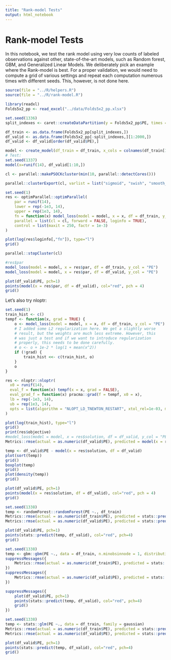 ```yaml
---
title: "Rank-model Tests"
output: html_notebook
---
```


# Rank-model Tests

In this notebook, we test the rank model using very low counts of labeled observations against other, state-of-the-art models, such as Random forest, GBM, and Generalized Linear Models.
We deliberately pick an example where the Rank-model is best. For a proper validation, we would need to compute a grid of various settings and repeat each computation numerous times with different seeds. This, however, is not done here.


```r
source(file = "../R/helpers.R")
source(file = "../R/rank-model.R")
```

```r
library(readxl)
Folds5x2_pp <- read_excel("../data/Folds5x2_pp.xlsx")

set.seed(1336)
split_indexes <- caret::createDataPartition(y = Folds5x2_pp$PE, times = 1, p = 0.002, list = FALSE)

df_train <- as.data.frame(Folds5x2_pp[split_indexes,])
df_valid <- as.data.frame(Folds5x2_pp[-split_indexes,][1:2000,])
df_valid <- df_valid[order(df_valid$PE),]
```


```r
model <- create_model(df_train = df_train, x_cols = colnames(df_train[1:4]), y_col = colnames(df_train)[5], cdf_type = "g")
# Test:
set.seed(1337)
model(x=runif(14), df_valid[1:10,])
```

```r
cl <- parallel::makePSOCKcluster(min(10, parallel::detectCores()))
```


```r
parallel::clusterExport(cl, varlist = list("sigmoid", "swish", "smooth_min", "smooth_max", "hard_sigmoid", "model", "model_loss", "df_train"))

set.seed(1)
res <- optimParallel::optimParallel(
    par = runif(14),
    lower = rep(-1e3, 14),
    upper = rep(1e3, 14),
    fn = function(x) model_loss(model = model, x = x, df = df_train, y_col = "PE"),
    parallel = list(cl = cl, forward = FALSE, loginfo = TRUE),
    control = list(maxit = 250, factr = 1e-3)
)

plot(log(res$loginfo[,"fn"]), type="l")
grid()
```

```r
parallel::stopCluster(cl)
```

```r
#res$par
model_loss(model = model, x = res$par, df = df_train, y_col = "PE")
model_loss(model = model, x = res$par, df = df_valid, y_col = "PE")
```

```r
plot(df_valid$PE, pch=1)
points(model(x = res$par, df = df_valid), col="red", pch = 4)
grid()
```

Let's also try nloptr:

```r
set.seed(1)
train_hist <- c()
tempf <- function(x, grad = TRUE) {
	o <- model_loss(model = model, x = x, df = df_train, y_col = "PE")
	# I added some L2 regularization here. We get a slightly worse
	# result, but the weights are much less extreme. However, this
	# was just a test and if we want to introduce regularization
	# properly, this needs to be done carefully.
	# o <- o + 1e-2 * log(1 + mean(x^2))
	if (!grad) {
		train_hist <<- c(train_hist, o)
	}
	o
}

res <- nloptr::nloptr(
  x0 = runif(14),
  eval_f = function(x) tempf(x = x, grad = FALSE),
  eval_grad_f = function(x) pracma::grad(f = tempf, x0 = x),
  lb = rep(-1e3, 14),
  ub = rep(1e3, 14),
  opts = list(algorithm = "NLOPT_LD_TNEWTON_RESTART", xtol_rel=1e-03, maxeval=250)
)
```


```r
plot(log(train_hist), type="l")
grid()
print(res$objective)
#model_loss(model = model, x = res$solution, df = df_valid, y_col = "PE")
Metrics::rmse(actual = as.numeric(df_valid$PE), predicted = model(x = res$solution, df = df_valid))
```

```r
temp <- df_valid$PE - model(x = res$solution, df = df_valid)
plot(sort(temp))
grid()
boxplot(temp)
grid()
plot(density(temp))
grid()
```


```r
plot(df_valid$PE, pch=1)
points(model(x = res$solution, df = df_valid), col="red", pch = 4)
grid()
```


```r
set.seed(1338)
temp <- randomForest::randomForest(PE ~., df_train)
Metrics::rmse(actual = as.numeric(df_train$PE), predicted = stats::predict(temp, df_train))
Metrics::rmse(actual = as.numeric(df_valid$PE), predicted = stats::predict(temp, df_valid))
```

```r
plot(df_valid$PE, pch=1)
points(stats::predict(temp, df_valid), col="red", pch=4)
grid()
```

```r
set.seed(1338)
temp <- gbm::gbm(PE ~., data = df_train, n.minobsinnode = 1, distribution = "gaussian", verbose = FALSE)
suppressMessages({
	Metrics::rmse(actual = as.numeric(df_train$PE), predicted = stats::predict(temp, df_train))
})
suppressMessages({
	Metrics::rmse(actual = as.numeric(df_valid$PE), predicted = stats::predict(temp, df_valid))
})
```

```r
suppressMessages({
	plot(df_valid$PE, pch=1)
	points(stats::predict(temp, df_valid), col="red", pch=4)
	grid()
})
```


```r
set.seed(1338)
temp <- stats::glm(PE ~., data = df_train, family = gaussian)
Metrics::rmse(actual = as.numeric(df_train$PE), predicted = stats::predict(temp, df_train))
Metrics::rmse(actual = as.numeric(df_valid$PE), predicted = stats::predict(temp, df_valid))
```

```r
plot(df_valid$PE, pch=1)
points(stats::predict(temp, df_valid), col="red", pch=4)
grid()
```

